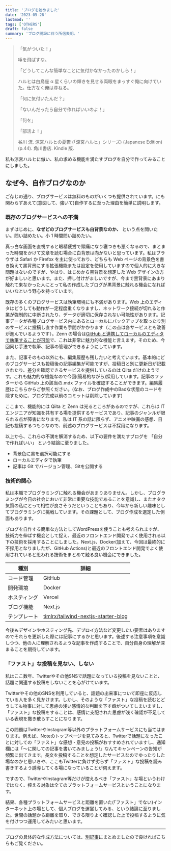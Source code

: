 ```yaml
---
title: 'ブログを始めました'
date: '2023-05-28'
lastmod: ''
tags: ['OTHERS']
draft: false
summary: 'ブログ開設に伴う所信表明。'
---
```


> 「気がついた！」
>
> 唾を飛ばすな。
>
> 「どうしてこんな簡単なことに気付かなかったのかしら！」
>
> ハルヒは白鳥座 α 星くらいの輝きを見せる両眼をまっすぐ俺に向けていた。仕方なく俺は尋ねる。
>
> 「何に気付いたんだ？」
>
> 「ないんだったら自分で作ればいいのよ！」
>
> 「何を」
>
> 「部活よ！」
>
> 谷川 流. 涼宮ハルヒの憂鬱 (「涼宮ハルヒ」シリーズ) (Japanese Edition) (p.44). 角川書店. Kindle 版.

私も涼宮ハルヒに倣い、私の求める機能を満たすブログを自分で作ってみることにしました。

## なぜ今、自作ブログなのか

ご存じの通り、ブログサービスは無料のものがいくつも提供されています。にも関わらずあえて(意図して、強いて)自作するに至った理由を簡単に説明します。

### 既存のブログサービスへの不満

まずはじめに、**なぜどのブログサービスも白背景なのか、** という点を問いたい。問い詰めたい。小 1 時間問い詰めたい。

真っ白な画面を直視すると眼精疲労で頭痛になり寝つきも悪くなるので、まとまった時間をかけて文章を読む場合に白背景は向かないと思っています。私はブラウザは Safari か Firefox を主に使っており、どちらも Web ページの背景色を書き換えて黒背景にする拡張機能または設定を使用していますので個人的に大きな問題はないのですが、やはり、はじめから黒背景を想定した Web デザインの方が好ましいと思います。また、押し付けがましいですが、今まで黒背景にあまり触れて来なかった人にとって私の作成したブログが黒背景に触れる機会になればいいなという野心を持っています。

既存の多くのブログサービスは執筆環境にも不満があります。Web 上のエディタはどうしても動作が一定程度重くなりますし、ネットワーク接続が切れると作業が強制的に中断されたり、データが適切に保存されない可能性があります。記事データが各種ブログサービス内にあるとローカルにバックアップを取ったり別のサービスに投稿し直す作業も手間がかかります（この点は各サービスとも改善が進んでいるようです）。Zenn の場合は[GitHub と連携してローカルのエディタで執筆することが可能](https://zenn.dev/zenn/articles/connect-to-github)で、これは非常に魅力的な機能と言えます。そのため、今回同じ手法で執筆、記事の管理ができるようにしています。

また、記事そのもの以外にも、編集履歴も残したいと考えています。基本的にどのブログサービスも投稿後の記事編集が可能ですが、投稿日と別に更新日が記載されたり、差分を確認できるサービスを提供しているのは Qiita だけのようです。これも魅力的な機能なので今回(簡易的ながら)採用しています。記事のフッターから GitHub 上の該当の.mdx ファイルを確認することができます。編集履歴はこちらからご参照ください。(なお、ブログ作成中のBadな状態のコードを隠すために、ブログ完成以前のコミットは削除しています)

ここまで、機能的には Qiita と Zenn は光るところがあるのですが、これらは IT エンジニアが知識を共有する場を提供するサービスであり、記事のジャンルが限られる点が障害になります。私は IT 系の話に限らず、アニメや映画の感想、日記も投稿するつもりなので、前述のブログサービスは不採用になります。

以上から、これらの不満を解消するため、以下の要件を満たすブログを 「自分で作ればいい」 という結論に至りました。

- 背景色に黒を選択可能にする
- ローカルエディタで執筆
- 記事は Git でバージョン管理、Gitを公開する

### 技術的関心

私は本職でプログラミングに触れる機会があまりありません。しかし、プログラミングが今日の社会において非常に重要な技能であることを意識し、またオタク気質の私にとって相性が良さそうだということもあり、今年から新しい趣味としてプログラミングに挑戦しています。その課題として、ブログ作成を選定した側面もあります。

ブログを自作する簡単な方法としてWordPressを使うことも考えられますが、技術力を伸ばす機会として捉え、最近のフロントエンド開発でよく使用される以下の技術を採用することにしました。Next.js、Docker(加えて、今回は最終的に不採用となりましたが、GitHub Actions)と最近のフロントエンド開発でよく使用されていると思われる技術をまとめて触る良い機会にできました。

| 種別         | 詳細                                                                                          |
| ------------ | --------------------------------------------------------------------------------------------- |
| コード管理   | GitHub                                                                                        |
| 開発環境     | Docker                                                                                        |
| ホスティング | Vercel                                                                                        |
| ブログ機能   | Next.js                                                                                       |
| テンプレート | [timlrx/tailwind-nextjs-starter-blog](https://github.com/timlrx/tailwind-nextjs-starter-blog) |

今後もデザインやホスティング先、デプロイ方法など変更したい要素はありますのでそれらを更新した際には記事にするかと思います。後述する注意事項を意識しつつ、他の人に理解されるような記事を作成することで、自分自身の理解が深まることを期待しています。

### 「ファスト」な投稿を見ない、しない

私はここ数年、Twitterやその他SNSで話題になっている投稿を見ないことと、話題に関連する投稿をしないことを心がけています。

Twitterやその他のSNSを利用していると、話題の出来事について即座に反応している人を多く見かけます。しかし、そのような「ファスト」な投稿を読むとどうしても物事に対して思慮の浅い感情的な判断を下す癖がついてしまいますし、「ファスト」な投稿をすることは、感情に支配された思慮が浅く確認が不足している表現を撒き散らすことになります。 

この問題はTwitterやInstagram等以外のプラットフォームサービスにも当てはまります。例えば、Noteのトップページを見てみると、Twitterで話題になったことに対しての「ファスト」な感想・意見の投稿がおすすめされていますし、通知欄には「〜に関しての記事を書いてみましょう!」なんてキャンペーンの告知が頻繁に出てきます。長文を投稿することを想定したサービスなのでゆったりした場なのかと思いきや、ここもTwitterに負けず劣らず「ファスト」な投稿を読み書きするよう誘導してくる場になっていることが伺えます。

ですので、TwitterやInstagram等だけが控えるべき「ファスト」な場というわけではなく、控える対象は全てのプラットフォームサービスということになります。

結果、各種プラットフォームサービスと距離を置いた(「ファスト」でない)インターネット上の場として、個人ブログを運営してみる、という結論に至りました。世間の話題から距離を取り、できる限りよく確認した上で投稿するように気を付けつつ運用してみたいと思います。

---

ブログの具体的な作成方法については、[別記事](/blog/how-to-create-a-blog)にまとめましたので良ければこちらもご覧ください。
